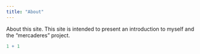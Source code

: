 ```yaml
---
title: "About"
---
```


About this site. This site is intended to present an introduction to myself and the "mercaderes" project.

```r
1 + 1
```
